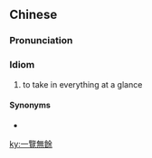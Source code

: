 {{also|一览无余}}
==Chinese==
{{zh-forms|s=一览无余}}

===Pronunciation===
{{zh-pron
|m=一lǎnwúyú
|cat=id
}}

===Idiom===
{{zh-idiom}}

# to take in everything at a glance

====Synonyms====
* {{l|zh|一覽無遺}}

[[ky:一覽無餘]]